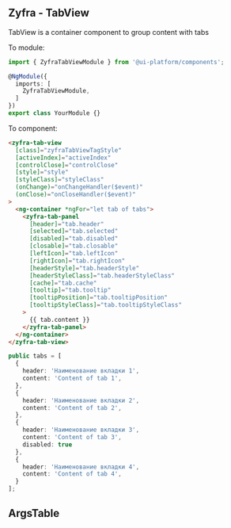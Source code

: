 
## Zyfra - TabView

<Subtitle>TabView is a container component to group content with tabs</Subtitle>

To module:
```typescript
import { ZyfraTabViewModule } from '@ui-platform/components';

@NgModule({
  imports: [
    ZyfraTabViewModule,
  ]
})
export class YourModule {}
```

To component:
```html
<zyfra-tab-view
  [class]="zyfraTabViewTagStyle"
  [activeIndex]="activeIndex"
  [controlClose]="controlClose"
  [style]="style"
  [styleClass]="styleClass"
  (onChange)="onChangeHandler($event)"
  (onClose)="onCloseHandler($event)"
>
  <ng-container *ngFor="let tab of tabs">
    <zyfra-tab-panel
      [header]="tab.header"
      [selected]="tab.selected"
      [disabled]="tab.disabled"
      [closable]="tab.closable"
      [leftIcon]="tab.leftIcon"
      [rightIcon]="tab.rightIcon"
      [headerStyle]="tab.headerStyle"
      [headerStyleClass]="tab.headerStyleClass"
      [cache]="tab.cache"
      [tooltip]="tab.tooltip"
      [tooltipPosition]="tab.tooltipPosition"
      [tooltipStyleClass]="tab.tooltipStyleClass"
    >
      {{ tab.content }}
    </zyfra-tab-panel>
  </ng-container>
</zyfra-tab-view>
```

```typescript
public tabs = [
  {
    header: 'Наименование вкладки 1',
    content: 'Content of tab 1',
  },
  {
    header: 'Наименование вкладки 2',
    content: 'Content of tab 2',
  },
  {
    header: 'Наименование вкладки 3',
    content: 'Content of tab 3',
    disabled: true
  },
  {
    header: 'Наименование вкладки 4',
    content: 'Content of tab 4',
  }
];
```

## ArgsTable

<ArgsTable of={ZyfraTabViewComponent} />
